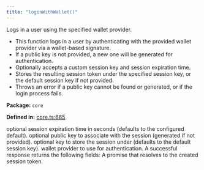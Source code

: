 ```yaml
---
title: "loginWithWallet()"
---
```



<H3Bordered text="Overview" />

Logs in a user using the specified wallet provider.

<ul>
  <li>This function logs in a user by authenticating with the provided wallet provider via a wallet-based signature.</li>
  <li>If a public key is not provided, a new one will be generated for authentication.</li>
  <li>Optionally accepts a custom session key and session expiration time.</li>
  <li>Stores the resulting session token under the specified session key, or the default session key if not provided.</li>
  <li>Throws an error if a public key cannot be found or generated, or if the login process fails.</li>
</ul>

<p><strong>Package:</strong> <code>core</code></p>

<p><strong>Defined in:</strong> <a href="https://github.com/tkhq/sdk/blob/main/packages/core/src/__clients__/core.ts#L665">core.ts:665</a></p>

<H3Bordered text="Parameters" />

<ParamField body="params" type='object' required={true} path="params" >
  <Expandable title="params details">
    <NestedParam parentKey="params" childKey="expirationSeconds" type='string' required={false}>
optional session expiration time in seconds (defaults to the configured default).
</NestedParam>
    <NestedParam parentKey="params" childKey="publicKey" type='string' required={false}>
optional public key to associate with the session (generated if not provided).
</NestedParam>
    <NestedParam parentKey="params" childKey="sessionKey" type='string' required={false}>
optional key to store the session under (defaults to the default session key).
</NestedParam>
    <NestedParam parentKey="params" childKey="walletProvider" type='WalletProvider' required={true}>
wallet provider to use for authentication.
</NestedParam>
  </Expandable>
</ParamField>

<H3Bordered text="Response" />
A successful response returns the following fields:

<ResponseField name="returns" type="string" required={true} >
  A promise that resolves to the created session token.
</ResponseField>
